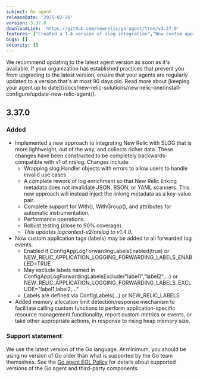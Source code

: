 ```yaml
---
subject: Go agent
releaseDate: '2025-02-26'
version: 3.37.0
downloadLink: 'https://github.com/newrelic/go-agent/tree/v3.37.0'
features: ["Created a 1.4 version of slog integration","Now custom application tags (labels) may be added to all forwarded log events","Added memory allocation limit detection/response mechanism to facilitate calling custom functions to perform application-specific resource management functionality"]
bugs: []    
security: []
---
```


<Callout variant="important">
We recommend updating to the latest agent version as soon as it's available. If your organization has established practices that prevent you from upgrading to the latest version, ensure that your agents are regularly updated to a version that's at most 90 days old. Read more about [keeping your agent up to date](/docs/new-relic-solutions/new-relic-one/install-configure/update-new-relic-agent/).
</Callout>

## 3.37.0
### Added
 - Implemented a new approach to integrating New Relic with SLOG that is more lightweight, out of the way, and collects richer data. These changes have been constructed to be completely backwards-compatible with v1 of nrslog. Changes include:
   - Wrapping slog.Handler objects with errors to allow users to handle invalid use cases
   - A complete rework of log enrichment so that New Relic linking metadata does not invalidate JSON, BSON, or YAML scanners. This new approach will instead inject the linking metadata as a key-value pair.
   - Complete support for With(), WithGroup(), and attributes for automatic instrumentation.
   - Performance operations.
   - Robust testing (close to 90% coverage).
   - *This updates logcontext-v2/nrslog to v1.4.0.*
 - Now custom application tags (labels) may be added to all forwarded log events.
   - Enabled if ConfigAppLogForwardingLabelsEnabled(true) or NEW_RELIC_APPLICATION_LOGGING_FORWARDING_LABELS_ENABLED=TRUE
   - May exclude labels named in ConfigAppLogForwardingLabelsExclude("label1","label2",...) or NEW_RELIC_APPLICATION_LOGGING_FORWARDING_LABELS_EXCLUDE="label1,label2,..."
   - Labels are defined via ConfigLabels(...) or NEW_RELIC_LABELS
 - Added memory allocation limit detection/response mechanism to facilitate calling custom functions to perform application-specific resource management functionality, report custom metrics or events, or take other appropriate actions, in response to rising heap memory size.
### Support statement
We use the latest version of the Go language. At minimum, you should be using no version of Go older than what is supported by the Go team themselves.
See the [Go agent EOL Policy](/docs/apm/agents/go-agent/get-started/go-agent-eol-policy) for details about supported versions of the Go agent and third-party components.
